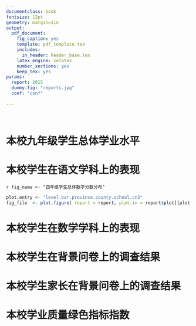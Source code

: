 ```yaml
---
documentclass: book
fontsize: 12pt
geometry: margin=1in
output:
  pdf_document:
    fig_caption: yes
    template: pdf_template.tex
    includes:
      in_header: header_base.tex
    latex_engine: xelatex
    number_sections: yes
    keep_tex: yes
params:
  report: 2015
  dummy.fig: "reports.jpg"
  conf: "conf"
  
---
```

<!-- global setting -->

\graphicspath{ {`r report$plot.out`} }

<!-- cover page -->

\pagenumbering{gobble}
&nbsp;

\vspace{40mm}
\mytitle{`r report$year``r report$project`}
\mytitle{`r report$report`}
\mysubtitle{上海市`r report$county`}
\mysubtitle{`r report$school``r report$subject`}





\vfill
\myproducer{`r report$producer`}
\myproducer{`r report$producer1`}
\myproducer{`r report$date`}

\vspace{8mm}
\mycopyright{`r report$copyright`}

\clearpage

<!-- end of cover page -->

\pagenumbering{arabic}
\pagestyle{fancy}\fancyhf{}
\fancyhead[LE,RO]{\footnotesize `r report$header`}
\fancyfoot[C]{\footnotesize \thepage}

<!-- interface -->


\begin{itshape}

\raggedright\large\setlength{\parindent}{0em}
`r report$scope`:

\myprefacetext
本次测试贵校共有49名学生，10名教师，50名家长参加。这份报告描述了贵校四年级学生在2016年中小学学业质量绿色指标综合评价中的表现。本次测试基于课程标准，体现了对学生应获得的知识与技能，应发展的能力和素养的要求。我们希望这些信息能帮助贵校了解学生在语文和数学学科上的优势和不足，为改进学生学习、提高教学质量提供帮助。同时通过“绿色指标”来引导全社会保护青少年的健康成长，引导教育部门科学地管理教学，引导学校和教师遵循教育规律，形成实施素质教育的良好秩序和环境。\raggedleft上海市教委基础教育质量监测中心

2017年9月


\end{itshape}

\clearpage

<!-- end of interface -->

<!-- table of cntents -->

\centering\normalsize\setcounter{tocdepth}{2}\tableofcontents 

\clearpage

<!--  end of toc -->
\raggedright\normalsize\setlength{\parindent}{2em}
<!-- document body -->


# 本校九年级学生总体学业水平# 本校学生在语文学科上的表现

`r fig_name <- "四年级学生总体数学分数分布" `
```r
plot.entry <- "level.bar.province.county.school.cn3"
fig_file  <- plot.figure( report = report, plot.in = report$plot[[plot.entry]] ,fig_name = fig_name)
```
\begin{figure}[H]
\includegraphics[width=\textwidth]{`r fig_file`}
\caption{`r fig_name`}
\label{fig: `r fig_name`}
\end{figure}
# 本校学生在数学学科上的表现# 本校学生在背景问卷上的调查结果

\begin{landscape}

level.bar.province.county.school.cn2

\end{landscape}
# 本校学生家长在背景问卷上的调查结果# 本校学业质量绿色指标指数

\begin{landscape}

level.bar.province.county.school.cn

\end{landscape}
